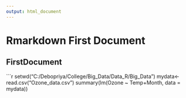 ```yaml
---
output: html_document
---
```


# Rmarkdown First Document
## FirstDocument

```r
setwd("C:/Debopriya/College/Big_Data/Data_R/Big_Data")
mydata<-read.csv("Ozone_data.csv")
summary(lm(Ozone ~ Temp+Month, data = mydata))